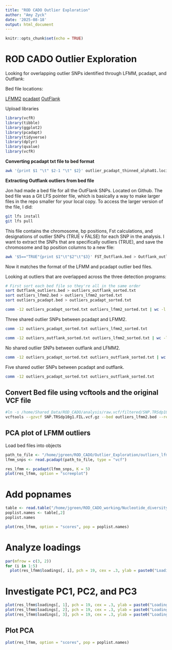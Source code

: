 ```yaml
---
title: "ROD CADO Outlier Exploration"
author: "Amy Zyck"
date: '2025-08-18'
output: html_document
---
```


```r
knitr::opts_chunk$set(echo = TRUE)
```

# ROD CADO Outlier Exploration

Looking for overlapping outlier SNPs identified through LFMM, pcadapt, and Outflank:

Bed file locations:

[LFMM2](https://github.com/MarineEvoEcoLab/ROD_CADO/blob/main/Outlier_detection/outliers_lfmm2.bed)
[pcadapt](https://github.com/MarineEvoEcoLab/ROD_CADO/blob/main/PCA_analysis/outlier_pcadapt_thinned_alpha01.loci.txt)
[OutFlank](https://github.com/MarineEvoEcoLab/ROD_CADO/blob/main/FST_Outflank.bed)

Upload libraries

```r
library(vcfR)
library(tibble)
library(ggplot2)
library(pcadapt)
library(tidyverse)
library(dplyr)
library(qvalue)
library(vcfR)
```

**Converting pcadapt txt file to bed format**

```bash
awk '{print $1 "\t" $2-1 "\t" $2}' outlier_pcadapt_thinned_alpha01.loci.txt | bedtools sort -i - > outliers_pcadapt.bed
```

**Extracting Outflank outliers from bed file**

Jon had made a bed file for all the OutFlank SNPs. Located on Github. The bed file was a Git LFS pointer file, which is basically a way to make larger files in the repo smaller for your local copy. To access the larger version of the file, I did:

```bash
git lfs install
git lfs pull
```

This file contains the chromosome, bp positions, Fst calculations, and designations of outlier SNPs (TRUE v FALSE) for each SNP in the analysis. I want to extract the SNPs that are specifically outliers (TRUE), and save the chromosome and bp position columns to a new file:

```bash
awk '$5=="TRUE"{print $1"\t"$2"\t"$3}' FST_Outflank.bed > Outflank_outliers.bed
```

Now it matches the format of the LFMM and pcadapt outlier bed files. 


Looking at outliers that are overlapped across the three detection programs:

```bash
# First sort each bed file so they're all in the same order
sort Outflank_outliers.bed > outliers_outflank_sorted.txt
sort outliers_lfmm2.bed > outliers_lfmm2_sorted.txt
sort outliers_pcadapt.bed > outliers_pcadapt_sorted.txt
```

```bash
comm -12 outliers_pcadapt_sorted.txt outliers_lfmm2_sorted.txt | wc -l
```

Three shared outlier SNPs between pcadapt and LFMM2.

```bash
comm -12 outliers_pcadapt_sorted.txt outliers_lfmm2_sorted.txt
```

```bash
comm -12 outliers_outflank_sorted.txt outliers_lfmm2_sorted.txt | wc -l
```

No shared outlier SNPs between outflank and LFMM2.

```bash
comm -12 outliers_pcadapt_sorted.txt outliers_outflank_sorted.txt | wc -l
```

Five shared outlier SNPs between pcadapt and outflank.

```bash
comm -12 outliers_pcadapt_sorted.txt outliers_outflank_sorted.txt
```

## Convert Bed file using vcftools and the original VCF file

```bash
#ln -s /home/Shared_Data/ROD_CADO/analysis/raw.vcf/filtered/SNP.TRSdp10g1.FIL.vcf.gz .
vcftools --gzvcf SNP.TRSdp10g1.FIL.vcf.gz --bed outliers_lfmm2.bed --recode --recode-INFO-all --out outliers_lfmm2.recode.bed
```



## PCA plot of LFMM outliers

Load bed files into objects

```r
path_to_file <- "/home/jgreen/ROD_CADO/Outlier_Exploration/outliers_lfmm2.recode.bed.recode.vcf"
lfmm_snps <- read.pcadapt(path_to_file, type = "vcf")
```

```r
res_lfmm <- pcadapt(lfmm_snps, K = 5)
plot(res_lfmm, option = "screeplot")
```

# Add popnames
```r
table <- read.table("/home/jgreen/ROD_CADO_working/Nucleotide_diversity/popmap_files/treat_popmap", header = FALSE)
poplist.names <- table[,2]
poplist.names

plot(res_lfmm, option = "scores", pop = poplist.names)
```

# Analyze loadings
```r
par(mfrow = c(3, 2))
for (i in 1:5)
  plot(res_lfmm$loadings[, i], pch = 19, cex = .3, ylab = paste0("Loadings PC", i))
```

# Investigate PC1, PC2, and PC3

```r
plot(res_lfmm$loadings[, 1], pch = 19, cex = .3, ylab = paste0("Loadings PC", i))
plot(res_lfmm$loadings[, 2], pch = 19, cex = .3, ylab = paste0("Loadings PC", i))
plot(res_lfmm$loadings[, 3], pch = 19, cex = .3, ylab = paste0("Loadings PC", i))
```

## Plot PCA

```r
plot(res_lfmm, option = "scores", pop = poplist.names)
```


